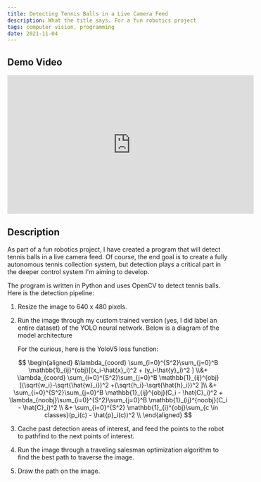 ```yaml
---
title: Detecting Tennis Balls in a Live Camera Feed
description: What the title says. For a fun robotics project
tags: computer vision, programming
date: 2021-11-04
---
```


## Demo Video

<center>
<iframe
	width="560"
	height="315"
	src="https://www.youtube.com/embed/5d-6dGMbmLk"
	title="YouTube video player"
	frameborder="0"
	allow="accelerometer; autoplay; clipboard-write; encrypted-media; gyroscope; picture-in-picture"
	allowfullscreen
></iframe>
</center>

## Description

As part of a fun robotics project, I have created a program that will detect
tennis balls in a live camera feed. Of course, the end goal is to create a fully
autonomous tennis collection system, but detection plays a critical part in the
deeper control system I'm aiming to develop.

The program is written in Python and uses OpenCV to detect tennis balls. Here is
the detection pipeline:

1. Resize the image to 640 x 480 pixels.
2. Run the image through my custom trained version (yes, I did label an entire
   dataset) of the YOLO neural network. Below is a diagram of the model
   architecture

   <NextImage
   	src="v1636078743/blog/robotics/The-network-architecture-of-Yolov5-It-consists-of-three-parts-1-Backbone-CSPDarknet_vvs3nx.jpg"
   	width={850}
   	height={634}
   />

   For the curious, here is the YoloV5 loss function:

$$
\begin{aligned}
&\lambda_{coord} \sum_{i=0}^{S^2}\sum_{j=0}^B \mathbb{1}_{ij}^{obj}[(x_i-\hat{x}_i)^2 + (y_i-\hat{y}_i)^2 ] \\&+ \lambda_{coord} \sum_{i=0}^{S^2}\sum_{j=0}^B \mathbb{1}_{ij}^{obj}[(\sqrt{w_i}-\sqrt{\hat{w}_i})^2 +(\sqrt{h_i}-\sqrt{\hat{h}_i})^2 ]\\
&+ \sum_{i=0}^{S^2}\sum_{j=0}^B \mathbb{1}_{ij}^{obj}(C_i - \hat{C}_i)^2 + \lambda_{noobj}\sum_{i=0}^{S^2}\sum_{j=0}^B \mathbb{1}_{ij}^{noobj}(C_i - \hat{C}_i)^2 \\
&+ \sum_{i=0}^{S^2} \mathbb{1}_{i}^{obj}\sum_{c \in classes}(p_i(c) - \hat{p}_i(c))^2 \\
\end{aligned}
$$

3. Cache past detection areas of interest, and feed the points to the robot to
   pathfind to the next points of interest.

4. Run the image through a traveling salesman optimization algorithm to find the
   best path to traverse the image.

5. Draw the path on the image.

<NextImage
	width={4032}
	height={3024}
	src="v1636081627/blog/robotics/4IwHrVR_dqrpqu.jpg"
/>